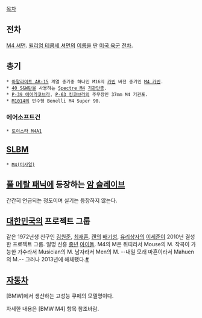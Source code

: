 [[목차]]

== 전차 ==
[[M4 셔먼]]. [[윌리엄 테쿰세 셔먼]]의 [[이름]]을 딴 [[미국 육군]] [[전차]].

== 총기 ==
 * [[아말라이트 AR-15]] 계열 총기중 하나인 M16의 [[카빈]] 버전 총기인 [[M4 카빈]].
 * [[40 S&W]]탄을 사용하는 [[Spectre M4]] [[기관단총]].
 * [[P-39 에어라코브라]], [[P-63 킹코브라]]의 주무장인 37mm M4 기관포.
 * [[M1014]]의 민수형 Benelli M4 Super 90.
=== 에어소프트건 ===
 * [[토이스타 M4A1]]

== [[SLBM]] ==
 * [[M4(미사일)]]
== [[풀 메탈 패닉]]에 등장하는 [[암 슬레이브]] ==
간간히 언급되는 정도이며 실기는 등장하지 않는다.

== [[대한민국]]의 프로젝트 그룹 ==
같은 1972년생 친구인 [[김원준]], [[최재훈]], [[캔]]의 [[배기성]], [[유리상자]]의 [[이세준]]이 2010년 결성한 프로젝트 그룹. 일명 신흥 [[중년]] [[아이돌]]. M4의 M은 쥐띠라서 Mouse의 M. 작곡이 가능한 가수라서 Musician의 M. 남자라서 Men의 M. --내일 모래 마흔이라서 Mahuen의 M.-- 그러나 2013년에 해체됐다.[http://wstarnews.hankyung.com/apps/news?popup=0&nid=01&c1=01&c2=01&c3=00&nkey=201303161537161&mode=sub_view #]

== [[자동차]] ==
[BMW]에서 생산하는 고성능 쿠페의 모델명이다.

자세한 내용은 [BMW M4] 항목 참조바람.
